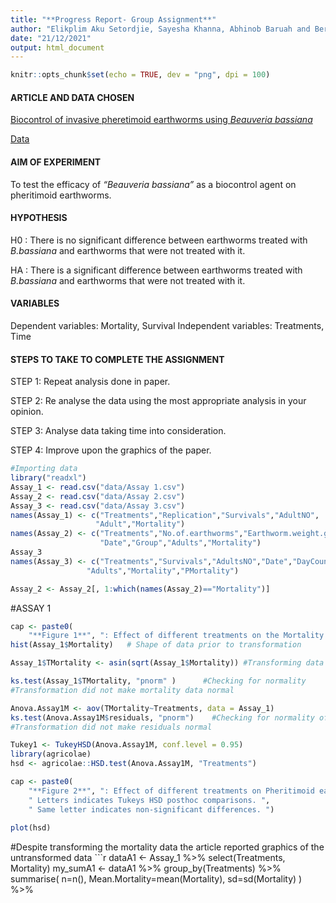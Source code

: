 ```yaml
---
title: "**Progress Report- Group Assignment**"
author: "Elikplim Aku Setordjie, Sayesha Khanna, Abhinob Baruah and Berke Hazel Petek" 
date: "21/12/2021"
output: html_document
---
```


```r
knitr::opts_chunk$set(echo = TRUE, dev = "png", dpi = 100)
```
#### **ARTICLE AND DATA CHOSEN**
[Biocontrol of invasive pheretimoid earthworms using *Beauveria bassiana*](https://peerj.com/articles/11101/#intro)

[Data](https://dfzljdn9uc3pi.cloudfront.net/2021/11101/1/Raw_data_.xlsx)


#### **AIM OF EXPERIMENT**

To test the efficacy of *"Beauveria bassiana"* as a biocontrol agent on pheritimoid earthworms.

#### **HYPOTHESIS**

H0 : There is no significant difference between earthworms treated with *B.bassiana* and earthworms that were not treated with it.

HA : There is a significant difference between earthworms treated with *B.bassiana* and earthworms that were not treated with it.

#### **VARIABLES**

Dependent variables: Mortality, Survival 
Independent variables: Treatments, Time 

#### **STEPS TO TAKE TO COMPLETE THE ASSIGNMENT**

STEP 1: Repeat analysis done in paper.

STEP 2: Re analyse the data using the most appropriate analysis in your opinion.

STEP 3: Analyse data taking time into consideration.

STEP 4: Improve upon the graphics of the paper.


```r
#Importing data
library("readxl")      
Assay_1 <- read.csv("data/Assay 1.csv")
Assay_2 <- read.csv("data/Assay 2.csv")
Assay_3 <- read.csv("data/Assay 3.csv")
names(Assay_1) <- c("Treatments","Replication","Survivals","AdultNO",      
                   "Adult","Mortality")
names(Assay_2) <- c("Treatments","No.of.earthworms","Earthworm.weight.g","No.of.adult",
                    "Date","Group","Adults","Mortality")                
Assay_3
names(Assay_3) <- c("Treatments","Survivals","AdultsNO","Date","DayCount",
                 "Adults","Mortality","PMortality")

Assay_2 <- Assay_2[, 1:which(names(Assay_2)=="Mortality")]


```


#ASSAY 1
```r
cap <- paste0(
    "**Figure 1**", ": Effect of different treatments on the Mortality of Pheritimoid Earthworms")
hist(Assay_1$Mortality)   # Shape of data prior to transformation

```

```r
Assay_1$TMortality <- asin(sqrt(Assay_1$Mortality)) #Transforming data 

ks.test(Assay_1$TMortality, "pnorm" )      #Checking for normality
#Transformation did not make mortality data normal
```


```r
Anova.Assay1M <- aov(TMortality~Treatments, data = Assay_1)
ks.test(Anova.Assay1M$residuals, "pnorm")    #Checking for normality of residuals
#Transformation did not make residuals normal

Tukey1 <- TukeyHSD(Anova.Assay1M, conf.level = 0.95)
library(agricolae)
hsd <- agricolae::HSD.test(Anova.Assay1M, "Treatments")

```


```r
cap <- paste0(
    "**Figure 2**", ": Effect of different treatments on Pheritimoid earthworm mortality. ",
    " Letters indicates Tukeys HSD posthoc comparisons. ",
    " Same letter indicates non-significant differences. ")
    
plot(hsd)
```

#Despite transforming the mortality data the article reported graphics of the untransformed data
```r
dataA1 <- Assay_1 %>% select(Treatments, Mortality) 
my_sumA1 <- dataA1 %>%
  group_by(Treatments) %>%
  summarise( 
    n=n(),
  Mean.Mortality=mean(Mortality),
    sd=sd(Mortality)
  ) %>%
